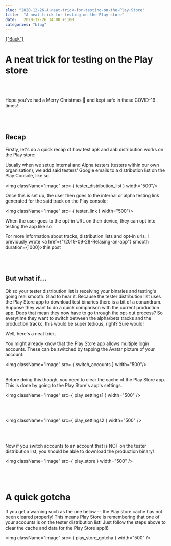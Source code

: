 ```yaml
---
slug: "2020-12-26-A-neat-trick-for-testing-on-the-Play-Store"
title:  "A neat trick for testing on the Play store"
date:   2020-12-26 14:00 +1100
categories: "blog"
---
```




<div className="blogpage">
    <a href={"/blog"} smooth duration={1000}>
    {"Back"}
    </a>
</div>

<div className="blogText">


# A neat trick for testing on the Play store

<br/>
<br/>

Hope you've had a Merry Christmas 🎄 and kept safe in these COVID-19 times!

<br/>
<br/>

## Recap

Firstly, let's do a quick recap of how test apk and aab distribution works on the Play store:

Usually when we setup Internal and Alpha testers (testers within our own organisation), we add said testers' Google emails to a 
distribution list on the Play Console, like so

<img className="image" src= { tester_distribution_list } width="500"/>

Once this is set up, the user then goes to the internal or alpha testing link generated for the said track on the Play console:

<img className="image" src= { tester_link } width="500"/>

When the user goes to the opt-in URL on their device, they can opt into testing the app like so

For more information about tracks, distribution lists and opt-in urls, I previously wrote <a href={"/2019-09-28-Relasing-an-app"} smooth duration={1000}>this post</a>

<br/>
<br/>

## But what if...

Ok so your tester distribution list is receiving your binaries and testing's going real smooth. Glad to hear it. Because the tester distribution list
uses the Play Store app to download test binaries there is a bit of a conundrum. Suppose they want to do a quick comparison with the current production app.
Does that mean they now have to go through the opt-out process? So everytime they want to switch between the alpha/beta tracks and the production trackc, this
would be super tedious, right? Sure would!

Well, here's a neat trick.

You might already know that the Play Store app allows multiple login accounts. These can be switched by tapping the Avatar picture of your account:

<img className="image" src= { switch_accounts } width="500"/>
<br/>
<br/>

Before doing this though, you need to clear the cache of the Play Store app. This is done by going to the Play Store's app's settings.

<img className="image" src={ play_settings1 } width="500" />

<br/>
<br/>

<img className="image" src={ play_settings2 } width="500" />

<br/>
<br/>

Now if you switch accounts to an account that is NOT on the tester distribution list, you should be able to download the production binary!

<img className="image" src={ play_store } width="500" />

<br/>
<br/>

# A quick gotcha

If you get a warning such as the one below -- the Play store cache has not been cleared properly! This means Play Store is remembering that one
of your accounts is on the tester distribution list! Just follow the steps above to clear the cache and data for the Play Store app!ß

<img className="image" src= { play_store_gotcha } width="500" />

</div>